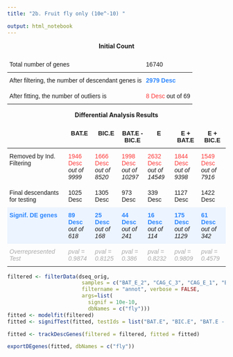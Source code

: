 ```yaml
---
title: "2b. Fruit fly only (10e^-10) "

output: html_notebook
---
```

<p style="text-align:center;"><b>Initial Count</b></p>

<style type="text/css">
.tg  {border:none;border-collapse:collapse;border-spacing:0;}
.tg td{border-style:solid;border-width:0px;font-family:Arial, sans-serif;font-size:14px;overflow:hidden;
  padding:7px 15px;word-break:normal;}
.tg th{border-style:solid;border-width:0px;font-family:Arial, sans-serif;font-size:14px;font-weight:normal;
  overflow:hidden;padding:7px 15px;word-break:normal;}
.tg .tg-73oq{border-color:#000000;text-align:left;vertical-align:top}
</style>
<table class="tg">
<thead>
  <tr>
    <th class="tg-73oq">Total number of genes</th>
    <th class="tg-73oq">16740</th>
  </tr>
</thead>
<tbody>
  <tr>
    <td class="tg-73oq">After filtering, the number of descendant genes is</td>
    <td class="tg-73oq"><span style="font-weight:bold;color:#2B86FF">2979 Desc</span></td>
  </tr>
  <tr>
    <td class="tg-73oq">After fitting, the number of outliers is</td>
    <td class="tg-73oq"><span style="color:#FF3838">8 Desc</span> out of 69</td>
  </tr>
</tbody>
</table>
 

<p style="text-align:center;"><b>Differential Analysis Results</b></p>
<style type="text/css">
.tg  {border:none;border-collapse:collapse;border-spacing:0;}
.tg td{border-style:solid;border-width:0px;font-family:Arial, sans-serif;font-size:14px;overflow:hidden;
  padding:10px 5px;word-break:normal;}
.tg th{border-style:solid;border-width:0px;font-family:Arial, sans-serif;font-size:14px;font-weight:normal;
  overflow:hidden;padding:10px 5px;word-break:normal;}
.tg .tg-65px{background-color:#ecf4ff;border-color:#000000;text-align:left;vertical-align:top}
.tg .tg-7btt{border-color:inherit;font-weight:bold;text-align:center;vertical-align:top}
.tg .tg-0pky{border-color:inherit;text-align:left;vertical-align:top}
.tg .tg-73oq{border-color:#000000;text-align:left;vertical-align:top}
</style>
<table class="tg">
<thead>
  <tr>
    <th class="tg-0pky"></th>
    <th class="tg-7btt">BAT.E</th> 
    <th class="tg-7btt">BIC.E</th> 
    <th class="tg-7btt">BAT.E - BIC.E</th> 
    <th class="tg-7btt">E</th> 
    <th class="tg-7btt">E + BAT.E</th> 
    <th class="tg-7btt">E + BIC.E</th>
  </tr>
</thead>
<tbody>
  <tr>
    <td class="tg-73oq">Removed by Ind. Filtering</td>
    <td class="tg-73oq"><span style="color:#FF3838">1946 Desc</span><br><span style="font-style:italic">out of 9999</span></td> 
    <td class="tg-73oq"><span style="color:#FF3838">1666 Desc</span><br><span style="font-style:italic">out of 8520</span></td> 
    <td class="tg-73oq"><span style="color:#FF3838">1998 Desc</span><br><span style="font-style:italic">out of 10297</span></td> 
    <td class="tg-73oq"><span style="color:#FF3838">2632 Desc</span><br><span style="font-style:italic">out of 14549</span></td> 
    <td class="tg-73oq"><span style="color:#FF3838">1844 Desc</span><br><span style="font-style:italic">out of 9398</span></td> 
    <td class="tg-73oq"><span style="color:#FF3838">1549 Desc</span><br><span style="font-style:italic">out of 7916</span></td>
  </tr>
  <tr>
    <td class="tg-73oq">Final descendants for testing&nbsp;&nbsp;&nbsp;&nbsp;&nbsp;&nbsp;</td>
    <td class="tg-73oq">1025 Desc</td> 
    <td class="tg-73oq">1305 Desc</td> 
    <td class="tg-73oq">973 Desc</td> 
    <td class="tg-73oq">339 Desc</td> 
    <td class="tg-73oq">1127 Desc</td> 
    <td class="tg-73oq">1422 Desc</td>
  </tr>
  <tr>
    <td class="tg-65px"><span style="font-weight:bold;color:#2B86FF">Signif. DE genes</span></td>
    <td class="tg-65px"><span style="font-weight:bold;color:#2B86FF">89 Desc</span><br><span style="font-style:italic">out of 618</span></td> 
    <td class="tg-65px"><span style="font-weight:bold;color:#2B86FF">25 Desc</span><br><span style="font-style:italic">out of 168</span></td> 
    <td class="tg-65px"><span style="font-weight:bold;color:#2B86FF">44 Desc</span><br><span style="font-style:italic">out of 241</span></td> 
    <td class="tg-65px"><span style="font-weight:bold;color:#2B86FF">16 Desc</span><br><span style="font-style:italic">out of 114</span></td> 
    <td class="tg-65px"><span style="font-weight:bold;color:#2B86FF">175 Desc</span><br><span style="font-style:italic">out of 1129</span></td> 
    <td class="tg-65px"><span style="font-weight:bold;color:#2B86FF">61 Desc</span><br><span style="font-style:italic">out of 342</span></td>
  </tr>
  <tr>
    <td class="tg-0pky"><span style="font-style:italic;color:#AAA">Overrepresented Test</span></td>
    <td class="tg-0pky"><span style="font-style:italic;color:#AAA">pval = 0.9874</span></td> 
    <td class="tg-0pky"><span style="font-style:italic;color:#AAA">pval = 0.8125</span></td> 
    <td class="tg-0pky"><span style="font-style:italic;color:#AAA">pval = 0.386</span></td> 
    <td class="tg-0pky"><span style="font-style:italic;color:#AAA">pval = 0.8232</span></td> 
    <td class="tg-0pky"><span style="font-style:italic;color:#AAA">pval = 0.9809</span></td> 
    <td class="tg-0pky"><span style="font-style:italic;color:#AAA">pval = 0.4579</span></td>
  </tr>
</tbody>
</table>
   
   
```r
filtered <- filterData(dseq_orig, 
                        samples = c("BAT_E_2", "CAG_C_3", "CAG_E_1", "BIC_C_3"),
                        filtername = "annot", verbose = FALSE,
                        args=list(
                          signif = 10e-10, 
                          dbNames = c("fly")))
fitted <- modelfit(filtered)
fitted <- signifTest(fitted, testIds = list("BAT.E", "BIC.E", "BAT.E - BIC.E", "E", "E + BAT.E", "E + BIC.E"))

fitted <- trackDescGenes(filtered = filtered, fitted = fitted)
```

```r
exportDEgenes(fitted, dbNames = c("fly"))
```

